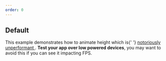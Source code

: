 ```yaml
---
order: 0
---
```



## Default

<SectionMessage appearance="warning">
  <p>
    This example demonstrates how to animate height which is{' '}
    <a
      target="_blank"
      rel="noopener noreferrer"
      href="https://developer.mozilla.org/en-US/docs/Mozilla/Firefox/Performance_best_practices_for_Firefox_fe_engineers#Get_familiar_with_the_pipeline_that_gets_pixels_to_the_screen"
    >
      notoriously unperformant
    </a>
    . <strong>Test your app over low powered devices</strong>, you may want to avoid
    this if you can see it impacting FPS.
  </p>
</SectionMessage>

<Example
  highlight="13,53"
  packageName="@atlaskit/motion"
  Component={MotionResizingHeight}
  title="Resizing height"
/>
